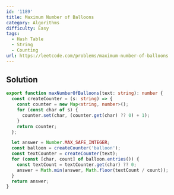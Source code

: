 ```yaml
---
id: '1189'
title: Maximum Number of Balloons
category: Algorithms
difficulty: Easy
tags:
  - Hash Table
  - String
  - Counting
url: https://leetcode.com/problems/maximum-number-of-balloons
---
```


## Solution

```typescript filename="solution.ts" copy
export function maxNumberOfBalloons(text: string): number {
  const createCounter = (s: string) => {
    const counter = new Map<string, number>();
    for (const char of s) {
      counter.set(char, (counter.get(char) ?? 0) + 1);
    }
    return counter;
  };

  let answer = Number.MAX_SAFE_INTEGER;
  const balloon = createCounter('balloon');
  const textCounter = createCounter(text);
  for (const [char, count] of balloon.entries()) {
    const textCount = textCounter.get(char) ?? 0;
    answer = Math.min(answer, Math.floor(textCount / count));
  }
  return answer;
}
```
